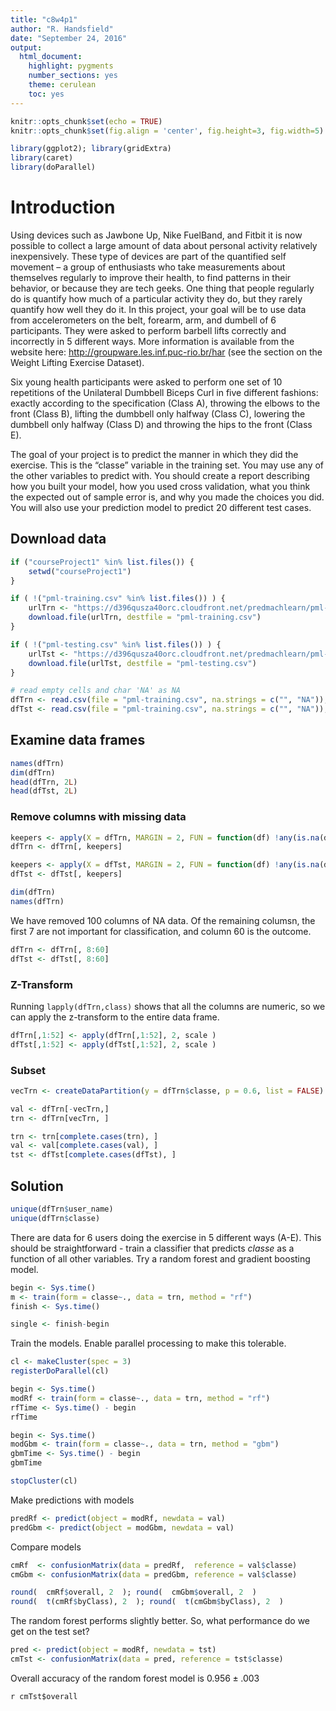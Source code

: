```yaml
---
title: "c8w4p1"
author: "R. Handsfield"
date: "September 24, 2016"
output: 
  html_document: 
    highlight: pygments
    number_sections: yes
    theme: cerulean
    toc: yes
---
```


```r
knitr::opts_chunk$set(echo = TRUE)
knitr::opts_chunk$set(fig.align = 'center', fig.height=3, fig.width=5)
```

```r
library(ggplot2); library(gridExtra)
library(caret)
library(doParallel)
```

# Introduction

Using devices such as Jawbone Up, Nike FuelBand, and Fitbit it is now possible to collect a large amount of data about personal activity relatively inexpensively. These type of devices are part of the quantified self movement – a group of enthusiasts who take measurements about themselves regularly to improve their health, to find patterns in their behavior, or because they are tech geeks. One thing that people regularly do is quantify how much of a particular activity they do, but they rarely quantify how well they do it. In this project, your goal will be to use data from accelerometers on the belt, forearm, arm, and dumbell of 6 participants. They were asked to perform barbell lifts correctly and incorrectly in 5 different ways. More information is available from the website here: [http://groupware.les.inf.puc-rio.br/har](http://groupware.les.inf.puc-rio.br/har) (see the section on the Weight Lifting Exercise Dataset).

Six young health participants were asked to perform one set of 10 repetitions of the Unilateral Dumbbell Biceps Curl in five different fashions: exactly according to the specification (Class A), throwing the elbows to the front (Class B), lifting the dumbbell only halfway (Class C), lowering the dumbbell only halfway (Class D) and throwing the hips to the front (Class E).

The goal of your project is to predict the manner in which they did the exercise. This is the "classe" variable in the training set. You may use any of the other variables to predict with. You should create a report describing how you built your model, how you used cross validation, what you think the expected out of sample error is, and why you made the choices you did. You will also use your prediction model to predict 20 different test cases.


## Download data
```r
if ("courseProject1" %in% list.files()) {
	setwd("courseProject1")
}

if ( !("pml-training.csv" %in% list.files()) ) {
	urlTrn <- "https://d396qusza40orc.cloudfront.net/predmachlearn/pml-training.csv"
	download.file(urlTrn, destfile = "pml-training.csv")
}

if ( !("pml-testing.csv" %in% list.files()) ) {
	urlTst <- "https://d396qusza40orc.cloudfront.net/predmachlearn/pml-testing.csv"
	download.file(urlTst, destfile = "pml-testing.csv")
}

# read empty cells and char 'NA' as NA
dfTrn <- read.csv(file = "pml-training.csv", na.strings = c("", "NA"));
dfTst <- read.csv(file = "pml-training.csv", na.strings = c("", "NA"));
```

## Examine data frames
```r
names(dfTrn)
dim(dfTrn)
head(dfTrn, 2L)
head(dfTst, 2L)
```

### Remove columns with missing data
```r
keepers <- apply(X = dfTrn, MARGIN = 2, FUN = function(df) !any(is.na(df)) )
dfTrn <- dfTrn[, keepers]

keepers <- apply(X = dfTst, MARGIN = 2, FUN = function(df) !any(is.na(df)) )
dfTst <- dfTst[, keepers]

dim(dfTrn)
names(dfTrn)
```
We have removed 100 columns of NA data. Of the remaining columsn, the first 7 are not important for classification, and column 60 is the outcome.

```r
dfTrn <- dfTrn[, 8:60]
dfTst <- dfTst[, 8:60]

```


### Z-Transform

Running `lapply(dfTrn,class)` shows that all the columns are numeric, so we can apply the z-transform to the entire data frame.
```r
dfTrn[,1:52] <- apply(dfTrn[,1:52], 2, scale )
dfTst[,1:52] <- apply(dfTst[,1:52], 2, scale )
```


### Subset

```r
vecTrn <- createDataPartition(y = dfTrn$classe, p = 0.6, list = FALSE)

val <- dfTrn[-vecTrn,]
trn <- dfTrn[vecTrn, ]
```

```r
trn <- trn[complete.cases(trn), ]
val <- val[complete.cases(val), ]
tst <- dfTst[complete.cases(dfTst), ]
```

## Solution

```r
unique(dfTrn$user_name)
unique(dfTrn$classe)
```
There are data for 6 users doing the exercise in 5 different ways (A-E). This should be straightforward - train a classifier that predicts _classe_ as a function of all other variables. 
Try a random forest and gradient boosting model.

```r
begin <- Sys.time()
m <- train(form = classe~., data = trn, method = "rf")
finish <- Sys.time()

single <- finish-begin
```

Train the models. Enable parallel processing to make this tolerable.
```r
cl <- makeCluster(spec = 3)
registerDoParallel(cl)

begin <- Sys.time()
modRf <- train(form = classe~., data = trn, method = "rf")
rfTime <- Sys.time() - begin
rfTime

begin <- Sys.time()
modGbm <- train(form = classe~., data = trn, method = "gbm")
gbmTime <- Sys.time() - begin
gbmTime

stopCluster(cl)
```



Make predictions with models
```r
predRf <- predict(object = modRf, newdata = val)
predGbm <- predict(object = modGbm, newdata = val)
```

Compare models
```r
cmRf  <- confusionMatrix(data = predRf,  reference = val$classe)
cmGbm <- confusionMatrix(data = predGbm, reference = val$classe)

round(  cmRf$overall, 2  ); round(  cmGbm$overall, 2  )
round(  t(cmRf$byClass), 2  ); round(  t(cmGbm$byClass), 2  )
```

The random forest performs slightly better. So, what performance do we get on the test set?
```r
pred <- predict(object = modRf, newdata = tst)
cmTst <- confusionMatrix(data = pred, reference = tst$classe)
```

Overall accuracy of the random forest model is $0.956 \pm .003$

`r cmTst$overall`



